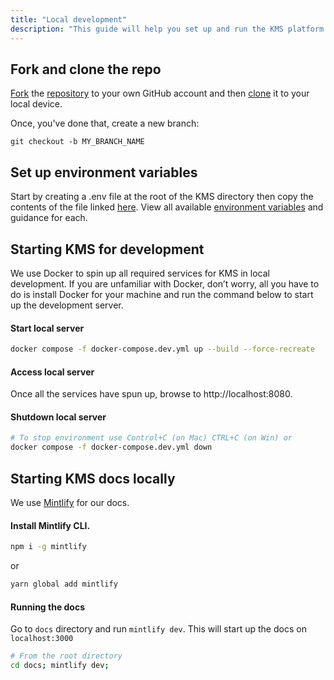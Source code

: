 ```yaml
---
title: "Local development"
description: "This guide will help you set up and run the KMS platform in local development."
---
```


## Fork and clone the repo

[Fork](https://docs.github.com/en/get-started/quickstart/fork-a-repo) the [repository](https://github.com/luxfi/kms) to your own GitHub account and then [clone](https://docs.github.com/en/repositories/creating-and-managing-repositories/cloning-a-repository) it to your local device.

Once, you've done that, create a new branch:

```console
git checkout -b MY_BRANCH_NAME
```

## Set up environment variables

Start by creating a .env file at the root of the KMS directory then copy the contents of the file linked [here](https://github.com/luxfi/kms/blob/main/.env.example). View all available [environment variables](https://lux.network/docs/self-hosting/configuration/envars) and guidance for each.

## Starting KMS for development

We use Docker to spin up all required services for KMS in local development. If you are unfamiliar with Docker, don’t worry, all you have to do is install Docker for your
machine and run the command below to start up the development server.

#### Start local server

```bash
docker compose -f docker-compose.dev.yml up --build --force-recreate
```

#### Access local server

Once all the services have spun up, browse to http://localhost:8080.

#### Shutdown local server

```bash
# To stop environment use Control+C (on Mac) CTRL+C (on Win) or
docker compose -f docker-compose.dev.yml down
```

## Starting KMS docs locally

We use [Mintlify](https://mintlify.com/) for our docs.

#### Install Mintlify CLI.

```bash
npm i -g mintlify
```

or

```bash
yarn global add mintlify
```

#### Running the docs

Go to `docs` directory and run `mintlify dev`. This will start up the docs on `localhost:3000`

```bash
# From the root directory
cd docs; mintlify dev;
```
